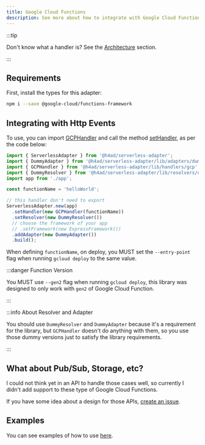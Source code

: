 ```yaml
---
title: Google Cloud Functions
description: See more about how to integrate with Google Cloud Functions.
---
```


:::tip

Don't know what a handler is? See the [Architecture](../architecture#handler) section.

:::

## Requirements

First, install the types for this adapter:

```bash
npm i --save @google-cloud/functions-framework
```

## Integrating with Http Events

To use, you can import [GCPHandler](../../api/Handlers/GCPHandler) and call the method [setHandler](../../api/ServerlessAdapter#method-sethandler), as per the code below:

```ts title="index.ts"
import { ServerlessAdapter } from '@h4ad/serverless-adapter';
import { DummyAdapter } from '@h4ad/serverless-adapter/lib/adapters/dummy';
import { GCPHandler } from '@h4ad/serverless-adapter/lib/handlers/gcp';
import { DummyResolver } from '@h4ad/serverless-adapter/lib/resolvers/dummy';
import app from './app';

const functionName = 'helloWorld';

// this handler don't need to export
ServerlessAdapter.new(app)
  .setHandler(new GCPHandler(functionName))
  .setResolver(new DummyResolver())
  // choose the framework of your app
  // .setFramework(new ExpressFramework())
  .addAdapter(new DummyAdapter())
  .build();
```

When defining `functionName`, on deploy, you MUST set the `--entry-point` flag when running `gcloud deploy` to the same value.

:::danger Function Version

You MUST use `--gen2` flag when running `gcloud deploy`, this library was designed to only work with `gen2` of Google Cloud Function.

:::

:::info About Resolver and Adapter

You should use `DummyResolver` and `DummyAdapter` because it's a requirement for the library, but `GCPHandler` doesn't do anything with them,
so you use those dummy versions just to satisfy the library requirements.

:::

## What about Pub/Sub, Storage, etc?

I could not think yet in an API to handle those cases well,
so currently I didn't add support to these type of Google Cloud Functions.

If you have some idea about a design for those APIs, [create an issue](https://github.com/H4ad/serverless-adapter/issues/new/choose).

## Examples

You can see examples of how to use [here](https://github.com/H4ad/serverless-adapter-examples).

